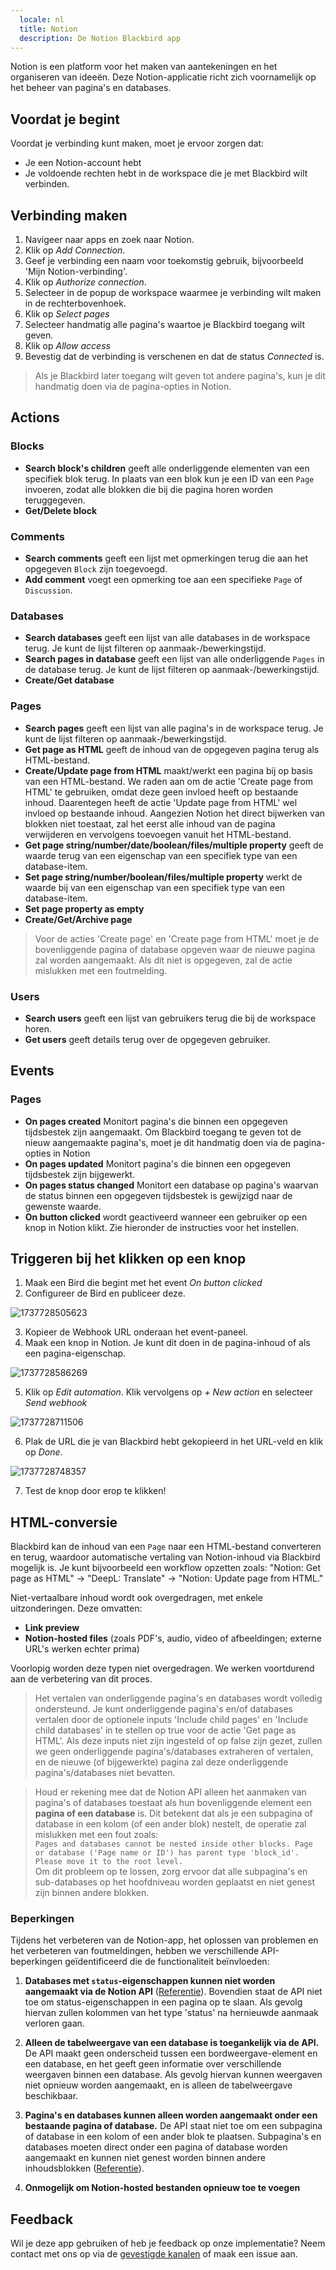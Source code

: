 ```yaml
---
  locale: nl
  title: Notion
  description: De Notion Blackbird app
---
```


<LinkCard title="View on Github" target="_blank" href="https://github.com/bb-io/Notion" icon="github" />
 
  
Notion is een platform voor het maken van aantekeningen en het organiseren van ideeën. Deze Notion-applicatie richt zich voornamelijk op het beheer van pagina's en databases.  
  
 ## Voordat je begint
 Voordat je verbinding kunt maken, moet je ervoor zorgen dat:
 - Je een Notion-account hebt
 - Je voldoende rechten hebt in de workspace die je met Blackbird wilt verbinden.
 
## Verbinding maken  
  
1. Navigeer naar apps en zoek naar Notion. 
2. Klik op _Add Connection_.  
3. Geef je verbinding een naam voor toekomstig gebruik, bijvoorbeeld 'Mijn Notion-verbinding'.  
4. Klik op _Authorize connection_.
5. Selecteer in de popup de workspace waarmee je verbinding wilt maken in de rechterbovenhoek.
6. Klik op _Select pages_
7. Selecteer handmatig alle pagina's waartoe je Blackbird toegang wilt geven.
8. Klik op _Allow access_
9. Bevestig dat de verbinding is verschenen en dat de status _Connected_ is.  
  
> Als je Blackbird later toegang wilt geven tot andere pagina's, kun je dit handmatig doen via de pagina-opties in Notion.

## Actions  
  
### Blocks  
  
- **Search block's children** geeft alle onderliggende elementen van een specifiek blok terug. In plaats van een blok kun je een ID van een `Page` invoeren, zodat alle blokken die bij die pagina horen worden teruggegeven.  
- **Get/Delete block** 

### Comments

- **Search comments** geeft een lijst met opmerkingen terug die aan het opgegeven `Block` zijn toegevoegd.
- **Add comment** voegt een opmerking toe aan een specifieke `Page` of `Discussion`.

### Databases

- **Search databases** geeft een lijst van alle databases in de workspace terug. Je kunt de lijst filteren op aanmaak-/bewerkingstijd.
- **Search pages in database** geeft een lijst van alle onderliggende `Pages` in de database terug. Je kunt de lijst filteren op aanmaak-/bewerkingstijd. 
- **Create/Get database**

### Pages

- **Search pages** geeft een lijst van alle pagina's in de workspace terug. Je kunt de lijst filteren op aanmaak-/bewerkingstijd.
- **Get page as HTML** geeft de inhoud van de opgegeven pagina terug als HTML-bestand.
- **Create/Update page from HTML** maakt/werkt een pagina bij op basis van een HTML-bestand. We raden aan om de actie 'Create page from HTML' te gebruiken, omdat deze geen invloed heeft op bestaande inhoud. Daarentegen heeft de actie 'Update page from HTML' wel invloed op bestaande inhoud. Aangezien Notion het direct bijwerken van blokken niet toestaat, zal het eerst alle inhoud van de pagina verwijderen en vervolgens toevoegen vanuit het HTML-bestand.
- **Get page string/number/date/boolean/files/multiple property** geeft de waarde terug van een eigenschap van een specifiek type van een database-item.
- **Set page string/number/boolean/files/multiple property** werkt de waarde bij van een eigenschap van een specifiek type van een database-item.
- **Set page property as empty**
- **Create/Get/Archive page**

> Voor de acties 'Create page' en 'Create page from HTML' moet je de bovenliggende pagina of database opgeven waar de nieuwe pagina zal worden aangemaakt. Als dit niet is opgegeven, zal de actie mislukken met een foutmelding.

### Users

- **Search users** geeft een lijst van gebruikers terug die bij de workspace horen.
- **Get users** geeft details terug over de opgegeven gebruiker.

## Events

### Pages

- **On pages created** Monitort pagina's die binnen een opgegeven tijdsbestek zijn aangemaakt. Om Blackbird toegang te geven tot de nieuw aangemaakte pagina's, moet je dit handmatig doen via de pagina-opties in Notion
- **On pages updated** Monitort pagina's die binnen een opgegeven tijdsbestek zijn bijgewerkt.
- **On pages status changed** Monitort een database op pagina's waarvan de status binnen een opgegeven tijdsbestek is gewijzigd naar de gewenste waarde.
- **On button clicked** wordt geactiveerd wanneer een gebruiker op een knop in Notion klikt. Zie hieronder de instructies voor het instellen.

## Triggeren bij het klikken op een knop

1. Maak een Bird die begint met het event *On button clicked*
2. Configureer de Bird en publiceer deze.

![1737728505623](https://raw.githubusercontent.com/bb-io/Notion/main/image/README/1737728505623.png)

3. Kopieer de Webhook URL onderaan het event-paneel.
4. Maak een knop in Notion. Je kunt dit doen in de pagina-inhoud of als een pagina-eigenschap.

![1737728586269](https://raw.githubusercontent.com/bb-io/Notion/main/image/README/1737728586269.png)

5. Klik op *Edit automation*. Klik vervolgens op *+ New action* en selecteer *Send webhook*

![1737728711506](https://raw.githubusercontent.com/bb-io/Notion/main/image/README/1737728711506.png)

6. Plak de URL die je van Blackbird hebt gekopieerd in het URL-veld en klik op *Done*.

![1737728748357](https://raw.githubusercontent.com/bb-io/Notion/main/image/README/1737728748357.png)

7. Test de knop door erop te klikken!

## HTML-conversie

Blackbird kan de inhoud van een `Page` naar een HTML-bestand converteren en terug, waardoor automatische vertaling van Notion-inhoud via Blackbird mogelijk is. Je kunt bijvoorbeeld een workflow opzetten zoals: "Notion: Get page as HTML" → "DeepL: Translate" → "Notion: Update page from HTML."

Niet-vertaalbare inhoud wordt ook overgedragen, met enkele uitzonderingen. Deze omvatten:

- **Link preview**
- **Notion-hosted files** (zoals PDF's, audio, video of afbeeldingen; externe URL's werken echter prima)

Voorlopig worden deze typen niet overgedragen. We werken voortdurend aan de verbetering van dit proces.

> Het vertalen van onderliggende pagina's en databases wordt volledig ondersteund. Je kunt onderliggende pagina's en/of databases vertalen door de optionele inputs 'Include child pages' en 'Include child databases' in te stellen op true voor de actie 'Get page as HTML'. Als deze inputs niet zijn ingesteld of op false zijn gezet, zullen we geen onderliggende pagina's/databases extraheren of vertalen, en de nieuwe (of bijgewerkte) pagina zal deze onderliggende pagina's/databases niet bevatten.

> Houd er rekening mee dat de Notion API alleen het aanmaken van pagina's of databases toestaat als hun bovenliggende element een **pagina of een database** is. Dit betekent dat als je een subpagina of database in een kolom (of een ander blok) nestelt, de operatie zal mislukken met een fout zoals:  
> `Pages and databases cannot be nested inside other blocks. Page or database ('Page name or ID') has parent type 'block_id'. Please move it to the root level.`  
> Om dit probleem op te lossen, zorg ervoor dat alle subpagina's en sub-databases op het hoofdniveau worden geplaatst en niet genest zijn binnen andere blokken.

### Beperkingen

Tijdens het verbeteren van de Notion-app, het oplossen van problemen en het verbeteren van foutmeldingen, hebben we verschillende API-beperkingen geïdentificeerd die de functionaliteit beïnvloeden:

1. **Databases met `status`-eigenschappen kunnen niet worden aangemaakt via de Notion API** ([Referentie](https://developers.notion.com/reference/create-a-database)). Bovendien staat de API niet toe om status-eigenschappen in een pagina op te slaan. Als gevolg hiervan zullen kolommen van het type 'status' na hernieuwde aanmaak verloren gaan.

2. **Alleen de tabelweergave van een database is toegankelijk via de API.** De API maakt geen onderscheid tussen een bordweergave-element en een database, en het geeft geen informatie over verschillende weergaven binnen een database. Als gevolg hiervan kunnen weergaven niet opnieuw worden aangemaakt, en is alleen de tabelweergave beschikbaar.

3. **Pagina's en databases kunnen alleen worden aangemaakt onder een bestaande pagina of database.** De API staat niet toe om een subpagina of database in een kolom of een ander blok te plaatsen. Subpagina's en databases moeten direct onder een pagina of database worden aangemaakt en kunnen niet genest worden binnen andere inhoudsblokken ([Referentie](https://developers.notion.com/reference/post-page)).

4. **Onmogelijk om Notion-hosted bestanden opnieuw toe te voegen**

## Feedback  
  
Wil je deze app gebruiken of heb je feedback op onze implementatie? Neem contact met ons op via de [gevestigde kanalen](https://www.blackbird.io/) of maak een issue aan.